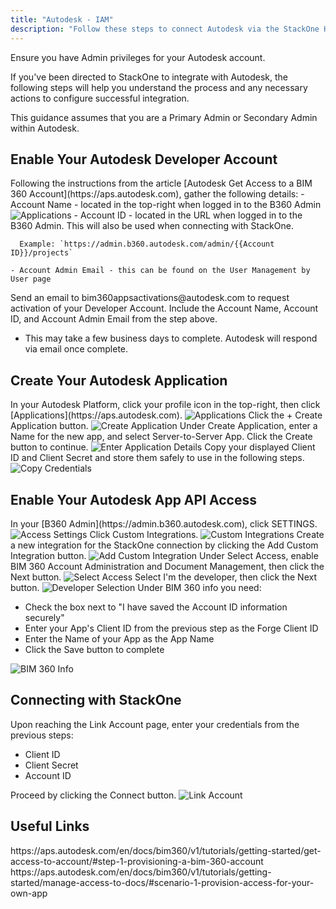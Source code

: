 ```yaml
---
title: "Autodesk - IAM"
description: "Follow these steps to connect Autodesk via the StackOne Hub successfully."
---
```



<Warning>
  Ensure you have Admin privileges for your Autodesk account.
</Warning>

If you've been directed to StackOne to integrate with Autodesk, the following steps will help you understand the process and any necessary actions to configure successful integration.

This guidance assumes that you are a Primary Admin or Secondary Admin within Autodesk.

## Enable Your Autodesk Developer Account

<Steps>
  <Step title="Gather Details">
    Following the instructions from the article [Autodesk Get Access to a BIM 360 Account](https://aps.autodesk.com), gather the following details:
    - Account Name - located in the top-right when logged in to the B360 Admin
      <Frame>
      <img className='rounded-md' style={{ margin: '0 auto', border: '1px solid #efefef' }} alt="Applications" src="/images/autodesk/image1.png" />
      </Frame>
    - Account ID - located in the URL when logged in to the B360 Admin. This will also be used when connecting with StackOne.

      Example: `https://admin.b360.autodesk.com/admin/{{Account ID}}/projects`

    - Account Admin Email - this can be found on the User Management by User page
  </Step>

  <Step title="Request Activation">
    Send an email to bim360appsactivations@autodesk.com to request activation of your Developer Account. Include the Account Name, Account ID, and Account Admin Email from the step above.
    <ul>
      <li>This may take a few business days to complete. Autodesk will respond via email once complete.</li>
    </ul>
  </Step>
</Steps>

## Create Your Autodesk Application

<Steps>
  <Step title="Access Applications">
    In your Autodesk Platform, click your profile icon in the top-right, then click [Applications](https://aps.autodesk.com).
    <Frame>
      <img className='rounded-md' style={{ margin: '0 auto', border: '1px solid #efefef' }} alt="Applications" src="/images/autodesk/image2.png" />
    </Frame>
  </Step>

  <Step title="Create Application">
    Click the + Create Application button.
    <Frame>
      <img className='rounded-md' style={{ margin: '0 auto', border: '1px solid #efefef' }} alt="Create Application" src="/images/autodesk/image3.png" />
    </Frame>
  </Step>

  <Step title="Enter Application Details">
    Under Create Application, enter a Name for the new app, and select Server-to-Server App. Click the Create button to continue.
    <Frame>
      <img className='rounded-md' style={{ margin: '0 auto', border: '1px solid #efefef' }} alt="Enter Application Details" src="/images/autodesk/image4.png" />
    </Frame>
  </Step>

  <Step title="Copy Credentials">
    Copy your displayed Client ID and Client Secret and store them safely to use in the following steps.
    <Frame>
      <img className='rounded-md' style={{ margin: '0 auto', border: '1px solid #efefef' }} alt="Copy Credentials" src="/images/autodesk/image5.png" />
    </Frame>
  </Step>
</Steps>

## Enable Your Autodesk App API Access

<Steps>
  <Step title="Access Settings">
    In your [B360 Admin](https://admin.b360.autodesk.com), click SETTINGS.
    <Frame>
      <img className='rounded-md' style={{ margin: '0 auto', border: '1px solid #efefef' }} alt="Access Settings" src="/images/autodesk/image6.png" />
    </Frame>
  </Step>

  <Step title="Custom Integrations">
    Click Custom Integrations.
    <Frame>
      <img className='rounded-md' style={{ margin: '0 auto', border: '1px solid #efefef' }} alt="Custom Integrations" src="/images/autodesk/image7.png" />
    </Frame>
  </Step>

  <Step title="Add Custom Integration">
    Create a new integration for the StackOne connection by clicking the Add Custom Integration button.
    <Frame>
      <img className='rounded-md' style={{ margin: '0 auto', border: '1px solid #efefef' }} alt="Add Custom Integration" src="/images/autodesk/image8.png" />
    </Frame>
  </Step>

  <Step title="Select Access">
    Under Select Access, enable BIM 360 Account Administration and Document Management, then click the Next button.
    <Frame>
      <img className='rounded-md' style={{ margin: '0 auto', border: '1px solid #efefef' }} alt="Select Access" src="/images/autodesk/image9.png" />
    </Frame>
  </Step>

  <Step title="Developer Selection">
    Select I'm the developer, then click the Next button.
    <Frame>
      <img className='rounded-md' style={{ margin: '0 auto', border: '1px solid #efefef' }} alt="Developer Selection" src="/images/autodesk/image10.png" />
    </Frame>
  </Step>

  <Step title="BIM 360 Info">
    Under BIM 360 info you need:
    <ul>
      <li>Check the box next to "I have saved the Account ID information securely"</li>
      <li>Enter your App's Client ID from the previous step as the Forge Client ID</li>
      <li>Enter the Name of your App as the App Name</li>
      <li>Click the Save button to complete</li>
    </ul>
    <Frame>
      <img className='rounded-md' style={{ margin: '0 auto', border: '1px solid #efefef' }} alt="BIM 360 Info" src="/images/autodesk/image11.png" />
    </Frame>
  </Step>
</Steps>

## Connecting with StackOne

<Steps>
  <Step title="Enter Credentials">
    Upon reaching the Link Account page, enter your credentials from the previous steps:
    <ul>
      <li>Client ID</li>
      <li>Client Secret</li>
      <li>Account ID</li>
    </ul>
    Proceed by clicking the Connect button.
    <Frame>
      <img className='rounded-md' style={{ margin: '0 auto', border: '1px solid #efefef' }} alt="Link Account" src="/images/autodesk/image12.png" />
    </Frame>
  </Step>
</Steps>

<IntegrationFooter />

## Useful Links
<Card title="Get Access to a BIM 360 Account" icon="link" href="https://aps.autodesk.com/en/docs/bim360/v1/tutorials/getting-started/get-access-to-account/#step-1-provisioning-a-bim-360-account">
    https://aps.autodesk.com/en/docs/bim360/v1/tutorials/getting-started/get-access-to-account/#step-1-provisioning-a-bim-360-account
</Card>

<Card title="​Manage API Access to BIM 360 Services" icon="link" href="https://aps.autodesk.com/en/docs/bim360/v1/tutorials/getting-started/manage-access-to-docs/#scenario-1-provision-access-for-your-own-app">
    https://aps.autodesk.com/en/docs/bim360/v1/tutorials/getting-started/manage-access-to-docs/#scenario-1-provision-access-for-your-own-app
</Card>





